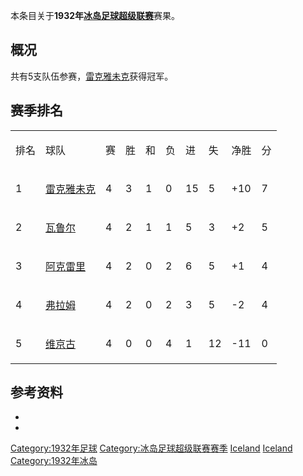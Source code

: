 本条目关于'''1932年[[冰岛足球超级联赛|冰岛足球超级联赛]]'''赛果。

==概况==
共有5支队伍参赛，[[雷克雅未克足球俱乐部|雷克雅未克]]获得冠军。

==赛季排名==
{| class="wikitable" style="text-align: center;"
|排名||球队||赛||胜||和||负||进||失||净胜||分
|-
|1||[[雷克雅未克足球俱乐部|雷克雅未克]]||4||3||1||0||15||5||+10||7
|-
|2||[[瓦鲁尔足球俱乐部|瓦鲁尔]]||4||2||1||1||5||3||+2||5
|-
|3||[[阿克雷里竞技俱乐部|阿克雷里]]||4||2||0||2||6||5||+1||4
|-
|4||[[弗拉姆足球俱乐部|弗拉姆]]||4||2||0||2||3||5||-2||4
|-
|5||[[维京古雷克雅维克足球会|维京古]]||4||0||0||4||1||12||-11||0
|}

==参考资料==
* {{cite web |title=Iceland Final League Tables 1912-1998 |url=http://www.rsssf.com/tablesi/ijshist.html |publisher=[[RSSSF|RSSSF]] |accessdate=2018-06-18 |archive-date=2019-12-25 |archive-url=https://web.archive.org/web/20191225230011/http://rsssf.com/tablesi/ijshist.html |dead-url=no }}
* {{cite web |title=Iceland - Topscorers |url=http://www.rsssf.com/tablesi/ijstops.html |website=www.rsssf.com |publisher=[[RSSSF|RSSSF]] |accessdate=2018-06-18 |archive-date=2019-04-07 |archive-url=https://web.archive.org/web/20190407162501/http://www.rsssf.com/tablesi/ijstops.html |dead-url=no }}

{{冰岛足球超级联赛赛季}}
[[Category:1932年足球|Category:1932年足球]]
[[Category:冰岛足球超级联赛赛季|Category:冰岛足球超级联赛赛季]]
[[Category:1932年至1933年本土足球联赛|Iceland]] 
[[Category:1931年至1932年本土足球联赛|Iceland]] 
[[Category:1932年冰岛|Category:1932年冰岛]]